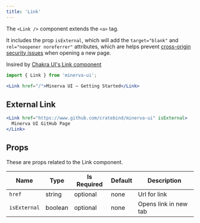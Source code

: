 ```yaml
---
title: 'Link'
---
```


The `<Link />` component extends the `<a>` tag.

It includes the prop `isExternal`, which will add the `target="blank"` and `rel="noopener noreferrer"` attributes, which are helps prevent [cross-origin security issues](https://developers.google.com/web/tools/lighthouse/audits/noopener) when opening a new page.

Insired by [Chakra UI's Link component](https://chakra-ui.com/link)

```js
import { Link } from 'minerva-ui';
```

```jsx live
<Link href="/">Minerva UI – Getting Started</Link>
```

## External Link

```jsx live
<Link href="https://www.github.com/cratebind/minerva-ui" isExternal>
  Minerva UI GitHub Page
</Link>
```

## Props

These are props related to the Link component.

|Name|Type|Is Required|Default|Description|
| --- | --- | --- | --- | --- |
| `href` | string | optional| none | Url for link |
| `isExternal` | boolean | optional| none | Opens link in new tab |